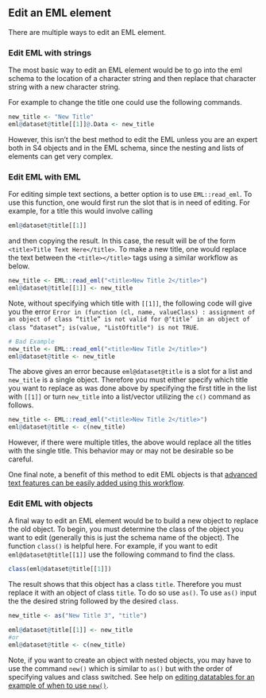 ## Edit an EML element

There are multiple ways to edit an EML element. 

### Edit EML with strings
The most basic way to edit an EML element would be to go into the eml schema to the location of a character string and then replace that character string with a new character string.

For example to change the title one could use the following commands.

``` r
new_title <- "New Title"
eml@dataset@title[[1]]@.Data <- new_title
```

However, this isn't the best method to edit the EML unless you are an expert both in S4 objects and in the EML schema, since the nesting and lists of elements can get very complex. 

### Edit EML with EML
For editing simple text sections, a better option is to use `EML::read_eml`. To use this function, one would first run the slot that is in need of editing. For example, for a title this would involve calling

``` r
eml@dataset@title[[1]]
```

and then copying the result. In this case, the result will be of the form `<title>Title Text Here</title>`. To make a new title, one would replace the text between the `<title></title>` tags using a similar workflow as below.

``` r
new_title <- EML::read_eml("<title>New Title 2</title>")
eml@dataset@title[[1]] <- new_title
```

Note, without specifying which title with `[[1]]`, the following code will give you the error `Error in (function (cl, name, valueClass) : assignment of an object of class “title” is not valid for @‘title’ in an object of class “dataset”; is(value, "ListOftitle") is not TRUE`.

``` r
# Bad Example
new_title <- EML::read_eml("<title>New Title 2</title>")
eml@dataset@title <- new_title
```

The above gives an error because `eml@dataset@title` is a slot for a list and `new_title` is a single object. Therefore you must either specify which title you want to replace as was done above by specifying the first title in the list with `[[1]]` or turn `new_title` into a list/vector utilizing the `c()` command as follows.

``` r
new_title <- EML::read_eml("<title>New Title 2</title>")
eml@dataset@title <- c(new_title)
```

However, if there were multiple titles, the above would replace all the titles with the single title. This behavior may or may not be desirable so be careful.

One final note, a benefit of this method to edit EML objects is that [advanced text features can be easily added using this workflow](#advanced-eml-text).

### Edit EML with objects

A final way to edit an EML element would be to build a new object to replace the old object. To begin, you must determine the class of the object you want to edit (generally this is just the schema name of the object). The function `class()` is helpful here. For example, if you want to edit `eml@dataset@title[[1]]` use the following command to find the class.

``` r
class(eml@dataset@title[[1]])
```

The result shows that this object has a class `title`. Therefore you must replace it with an object of class `title`. To do so use `as()`. To use `as()` input the the desired string followed by the desired `class`.

``` r
new_title <- as("New Title 3", "title")

eml@dataset@title[[1]] <- new_title
#or
eml@dataset@title <- c(new_title)
```

Note, if you want to create an object with nested objects, you may have to use the command `new()` which is similar to `as()` but with the order of specifying values and class switched. See help on [editing datatables for an example of when to use `new()`](#edit-datatables).
